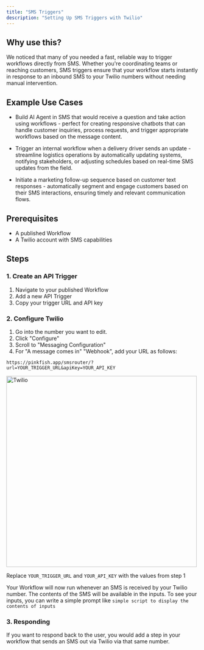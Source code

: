 ```yaml
---
title: "SMS Triggers"
description: "Setting Up SMS Triggers with Twilio"
---
```


## Why use this?

We noticed that many of you needed a fast, reliable way to trigger workflows directly from SMS. Whether you're coordinating teams or reaching customers, SMS triggers ensure that your workflow starts instantly in response to an inbound SMS to your Twilio numbers without needing manual intervention.

## Example Use Cases

- Build AI Agent in SMS that would receive a question and take action using workflows - perfect for creating responsive chatbots that can handle customer inquiries, process requests, and trigger appropriate workflows based on the message content.

- Trigger an internal workflow when a delivery driver sends an update - streamline logistics operations by automatically updating systems, notifying stakeholders, or adjusting schedules based on real-time SMS updates from the field.

- Initiate a marketing follow-up sequence based on customer text responses - automatically segment and engage customers based on their SMS interactions, ensuring timely and relevant communication flows.

## Prerequisites

- A published Workflow
- A Twilio account with SMS capabilities

## Steps

### 1. Create an API Trigger

1. Navigate to your published Workflow
2. Add a new API Trigger
3. Copy your trigger URL and API key

### 2. Configure Twilio

1. Go into the number you want to edit.
2. Click "Configure"
3. Scroll to "Messaging Configuration"
4. For "A message comes in" "Webhook", add your URL as follows:

```
https://pinkfish.app/smsrouter/?url=YOUR_TRIGGER_URL&apiKey=YOUR_API_KEY
```

<img width="500" alt="Twilio" src="/images/examples/twilio.png" />

Replace `YOUR_TRIGGER_URL` and `YOUR_API_KEY` with the values from step 1

Your Workflow will now run whenever an SMS is received by your Twilio number. The contents of the SMS will be available in the inputs. To see your inputs, you can write a simple prompt like `simple script to display the contents of inputs`

### 3. Responding

If you want to respond back to the user, you would add a step in your workflow that sends an SMS out via Twilio via that same number.
